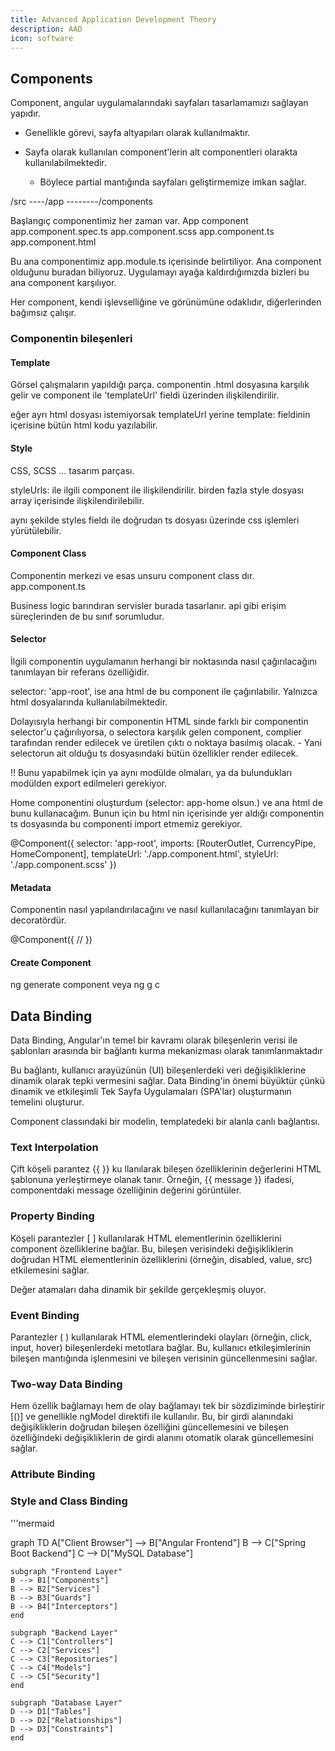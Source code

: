 ```yaml
---
title: Advanced Application Development Theory
description: AAD
icon: software
---
```



## Components

Component, angular uygulamalarındaki sayfaları tasarlamamızı sağlayan yapıdır. 

- Genellikle görevi, sayfa altyapıları olarak kullanılmaktır. 

- Sayfa olarak kullanılan component'lerin alt componentleri olarakta kullanılabilmektedir.
    - Böylece partial mantığında sayfaları geliştirmemize imkan sağlar.

/src
----/app 
--------/components 

Başlangıç componentimiz her zaman var. App component
 app.component.spec.ts
 app.component.scss
 app.component.ts
 app.component.html

Bu ana componentimiz app.module.ts içerisinde belirtiliyor. Ana component olduğunu buradan biliyoruz.
Uygulamayı ayağa kaldırdığımızda bizleri bu ana component karşılıyor.

Her component, kendi işlevselliğine ve görünümüne odaklıdır, diğerlerinden bağımsız çalışır.

### Componentin bileşenleri

#### Template

Görsel çalışmaların yapıldığı parça.
componentin .html dosyasına karşılık gelir ve component ile 'templateUrl' fieldi üzerinden ilişkilendirilir. 

eğer ayrı html dosyası istemiyorsak templateUrl yerine template: fieldinin içerisine bütün html kodu yazılabilir.

#### Style

CSS, SCSS ... tasarım parçası.

styleUrls: ile ilgili component ile ilişkilendirilir. birden fazla style dosyası array içerisinde ilişkilendirilebilir.

aynı şekilde styles fieldı ile doğrudan ts dosyası üzerinde css işlemleri yürütülebilir.

#### Component Class

Componentin merkezi ve esas unsuru component class dır. 
app.component.ts

Business logic barındıran servisler burada tasarlanır. api gibi erişim süreçlerinden de bu sınıf sorumludur.

#### Selector

İlgili componentin uygulamanın herhangi bir noktasında nasıl çağırılacağını tanımlayan bir referans özelliğidir.

selector: 'app-root', ise ana html de bu component  <app-root></app-root> ile çağırılabilir.
Yalnızca html dosyalarında kullanılabilmektedir.

Dolayısıyla herhangi bir componentin HTML sinde farklı bir componentin selector'u çağırılıyorsa, o selectora karşılık gelen component, complier tarafından render edilecek ve üretilen çıktı o noktaya basılmış olacak.
    - Yani selectorun ait olduğu ts dosyasındaki bütün özellikler render edilecek.

!! Bunu yapabilmek için ya aynı modülde olmaları, ya da bulundukları modülden export edilmeleri gerekiyor.

Home componentini oluşturdum (selector: app-home olsun.) ve ana html de bunu kullanacağım. Bunun için bu html nin içerisinde yer aldığı componentin ts dosyasında bu componenti import etmemiz gerekiyor.


@Component({
  selector: 'app-root',
  imports: [RouterOutlet, CurrencyPipe, HomeComponent],
  templateUrl: './app.component.html',
  styleUrl: './app.component.scss'
})

#### Metadata

Componentin nasıl yapılandırılacağını ve nasıl kullanılacağını tanımlayan bir decoratördür.

@Component({
//
})

#### Create Component
ng generate component
veya ng g c

## Data Binding 
Data Binding, Angular'ın temel bir kavramı olarak bileşenlerin verisi ile şablonları arasında bir bağlantı kurma mekanizması olarak tanımlanmaktadır

Bu bağlantı, kullanıcı arayüzünün (UI) bileşenlerdeki veri değişikliklerine dinamik olarak tepki vermesini sağlar.
Data Binding'in önemi büyüktür çünkü dinamik ve etkileşimli Tek Sayfa Uygulamaları (SPA'lar) oluşturmanın temelini oluşturur.

Component classındaki bir modelin, templatedeki bir alanla canlı bağlantısı.

### Text Interpolation
Çift köşeli parantez {{ }} ku llanılarak bileşen özelliklerinin değerlerini HTML şablonuna yerleştirmeye olanak tanır.
Örneğin, {{ message }} ifadesi, componentdaki message özelliğinin değerini görüntüler.

### Property Binding

 Köşeli parantezler [ ] kullanılarak HTML elementlerinin özelliklerini component özelliklerine bağlar.
 Bu, bileşen verisindeki değişikliklerin doğrudan HTML elementlerinin özelliklerini (örneğin, disabled, value, src) etkilemesini sağlar.

Değer atamaları daha dinamik bir şekilde gerçekleşmiş oluyor.

### Event Binding

Parantezler ( ) kullanılarak HTML elementlerindeki olayları (örneğin, click, input, hover) bileşenlerdeki metotlara bağlar.
Bu, kullanıcı etkileşimlerinin bileşen mantığında işlenmesini ve bileşen verisinin güncellenmesini sağlar.

### Two-way Data Binding

Hem özellik bağlamayı hem de olay bağlamayı tek bir sözdiziminde birleştirir [()] ve genellikle ngModel direktifi ile kullanılır.
Bu, bir girdi alanındaki değişikliklerin doğrudan bileşen özelliğini güncellemesini ve bileşen özelliğindeki değişikliklerin de girdi alanını otomatik olarak güncellemesini sağlar.

### Attribute Binding


### Style and Class Binding


'''mermaid

graph TD
    A["Client Browser"] --> B["Angular Frontend"]
    B --> C["Spring Boot Backend"]
    C --> D["MySQL Database"]
    
    subgraph "Frontend Layer"
    B --> B1["Components"]
    B --> B2["Services"]
    B --> B3["Guards"]
    B --> B4["Interceptors"]
    end
    
    subgraph "Backend Layer"
    C --> C1["Controllers"]
    C --> C2["Services"]
    C --> C3["Repositories"]
    C --> C4["Models"]
    C --> C5["Security"]
    end
    
    subgraph "Database Layer"
    D --> D1["Tables"]
    D --> D2["Relationships"]
    D --> D3["Constraints"]
    end